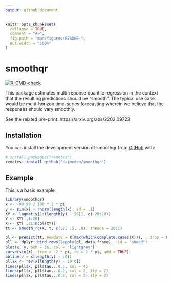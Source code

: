```yaml
---
output: github_document
---
```


<!-- README.md is generated from README.Rmd. Please edit that file -->

```r
knitr::opts_chunk$set(
  collapse = TRUE,
  comment = "#>",
  fig.path = "man/figures/README-",
  out.width = "100%"
)
```

# smoothqr

<!-- badges: start -->
[![R-CMD-check](https://github.com/dajmcdon/smoothqr/actions/workflows/R-CMD-check.yaml/badge.svg)](https://github.com/dajmcdon/smoothqr/actions/workflows/R-CMD-check.yaml)
<!-- badges: end -->

This package estimates multi-reponse quantile regression in the 
context that the resulting predictions should be "smooth". The typical use case would be multi-horizon time-series forecasting wherein we believe that the responses should vary smoothly.

See the related pre-print: https://arxiv.org/abs/2202.09723

## Installation

You can install the development version of smoothqr from [GitHub](https://github.com/) with:

``` r
# install.packages("remotes")
remotes::install_github("dajmcdon/smoothqr")
```

## Example

This is a basic example.

```r
library(smoothqr)
x <- -99:99 / 100 * 2 * pi
y <- sin(x) + rnorm(length(x), sd = .1)
XY <- lagmat(y[1:(length(y) - 20)], c(-20:20))
Y <- XY[ ,1:20]
X <- XY[ ,21:ncol(XY)]
tt <- smooth_rq(X, Y, c(.2, .5, .8), aheads = 20:1)

pl <- predict(tt, newdata = X[max(which(complete.cases(X))), , drop = FALSE])
pll <- dplyr::bind_rows(lapply(pl, data.frame), .id = "ahead")
plot(x, y, pch = 16, col = "lightgrey")
curve(sin(x), from = -2 * pi, to = 2 * pi, add = TRUE)
abline(v = x[length(y) - 20])
pll$x <- rev(x[length(y) - 19:0])
lines(pll$x, pll$tau...0.5, col = 4)
lines(pll$x, pll$tau...0.2, col = 2, lty = 2)
lines(pll$x, pll$tau...0.8, col = 2, lty = 2)
```

